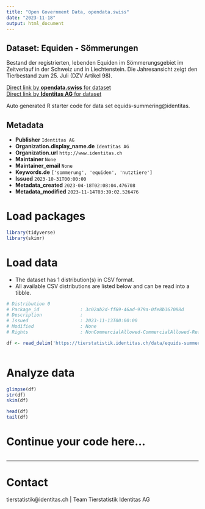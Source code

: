 ```yaml
---
title: "Open Government Data, opendata.swiss"
date: "2023-11-18"
output: html_document
---
```


## Dataset: Equiden - Sömmerungen

Bestand der registrierten, lebenden Equiden im Sömmerungsgebiet im Zeitverlauf in der Schweiz und in Liechtenstein. Die Jahresansicht zeigt den Tierbestand zum 25. Juli (DZV Artikel 98).

[Direct link by **opendata.swiss** for dataset](https://opendata.swiss/de/dataset/equiden-sommerungen)<br>
[Direct link by **Identitas AG** for dataset](https://tierstatistik.identitas.ch/)

Auto generated R starter code for data set equids-summering@identitas.

## Metadata

- **Publisher** `Identitas AG`
- **Organization.display_name.de** `Identitas AG`
- **Organization.url** `http://www.identitas.ch`
- **Maintainer** `None`
- **Maintainer_email** `None`
- **Keywords.de** `['sommerung', 'equiden', 'nutztiere']`
- **Issued** `2023-10-31T00:00:00`
- **Metadata_created** `2023-04-18T02:08:04.476708`
- **Metadata_modified** `2023-11-14T03:39:02.526476`


# Load packages

```r

library(tidyverse)
library(skimr)

```

# Load data

-   The dataset has 1 distribution(s) in CSV format.
-   All available CSV distributions are listed below and can be read into a tibble.

```r

# Distribution 0
# Package_id               : 3c02ab2d-ff69-46ad-979a-0fe8b367088d
# Description              : 
# Issued                   : 2023-11-13T00:00:00
# Modified                 : None
# Rights                   : NonCommercialAllowed-CommercialAllowed-ReferenceRequired

df <- read_delim('https://tierstatistik.identitas.ch/data/equids-summering.csv')



```

# Analyze data

```r

glimpse(df)
str(df)
skim(df)

head(df)
tail(df)

```

# Continue your code here...

```r

```

------------------------------------------------------------------------

# Contact

tierstatistik@identitas.ch | Team Tierstatistik Identitas AG
